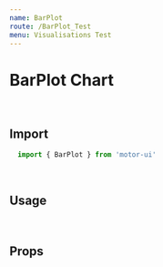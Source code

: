 ```yaml
---
name: BarPlot
route: /BarPlot_Test
menu: Visualisations Test
---
```


<h1 style={{ margin: '0px' }}>BarPlot Chart</h1>

<br />

## Import

```javascript
  import { BarPlot } from 'motor-ui'
```

<br />

## Usage



<Playground>
<Motor  
  config={{
            host: "localhost",
            secure: false,
            port: 19077,
            prefix: "",
            appId: "5c8ddda7-d4a8-4ee1-b994-922fca34830c"
  }}>
               <BarPlot
            // cols={['OICA region', '=Sum([Car sales])']}
            cols={['Year', '=Sum([Car sales])']}
            chartBorder={'none'}
            // showLegend="false"
            // showLegend={false}
            // title="Car Sales by region"
            innerRadius={80}
            height="410px"
            suppressZero={true}
            // isDonut="true"
          ></BarPlot>
     
  </Motor>
</Playground>

<br />

## Props
